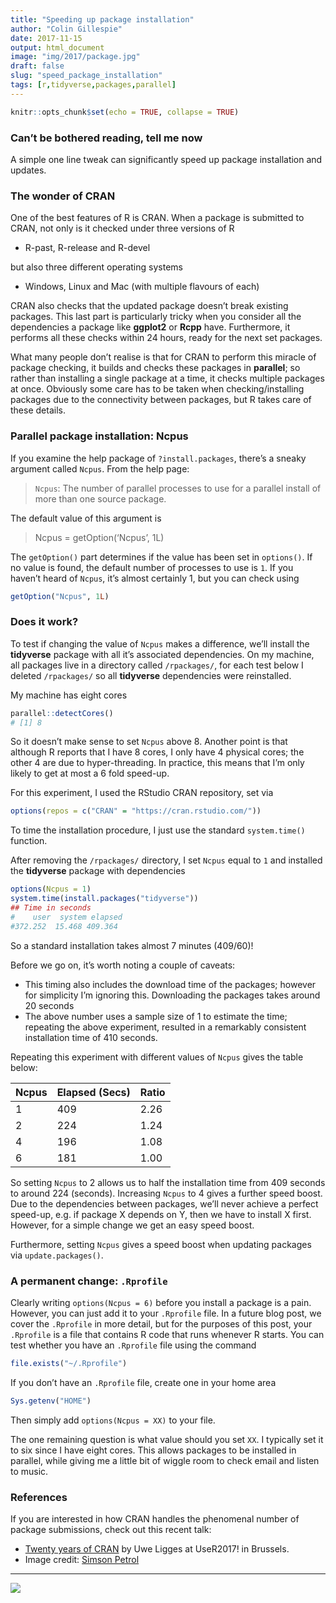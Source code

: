 ```yaml
---
title: "Speeding up package installation"
author: "Colin Gillespie"
date: 2017-11-15
output: html_document
image: "img/2017/package.jpg"
draft: false
slug: "speed_package_installation"
tags: [r,tidyverse,packages,parallel]
---
```


```r
knitr::opts_chunk$set(echo = TRUE, collapse = TRUE)
```

### Can't be bothered reading, tell me now

A simple one line tweak can significantly speed up package installation and updates.

### The wonder of CRAN

One of the best features of R is CRAN.
When a package is submitted to CRAN, not only is it checked
under three versions of R

 * R-past, R-release and R-devel

but also three different operating systems

 * Windows, Linux and Mac (with multiple flavours of each)

CRAN also checks that the updated package doesn't break existing packages. This last part is particularly
tricky when you consider all the dependencies a package like **ggplot2** or **Rcpp** have.  Furthermore, 
it performs all these checks within 24 hours, ready for the next set packages.

What many people don't realise is that for CRAN to perform this miracle of package checking, it 
builds and checks these packages in __parallel__; so rather than installing a single 
package at a time, it checks multiple packages at once. Obviously some care has to be taken when checking/installing
packages due to the connectivity between packages, but R takes care of these details.

### Parallel package installation: Ncpus

If you examine the help package of `?install.packages`, there's a sneaky argument called `Ncpus`. From the help page:

> `Ncpus`: The number of parallel processes to use for a parallel install of more than one source package.

The default value of this argument is

> Ncpus = getOption('Ncpus', 1L)

The `getOption()` part determines if the value has been set in `options()`. If no value is found, the default number of 
processes to use is `1`. If you haven't heard of `Ncpus`, it's almost certainly 1, but you can check using

```r
getOption("Ncpus", 1L)
```

### Does it work?

To test if changing the value of `Ncpus` makes a difference, we'll install the **tidyverse** package with all it's
associated dependencies.  On my machine, all packages live in a directory called `/rpackages/`, for each test below
I deleted `/rpackages/` so all **tidyverse** dependencies were reinstalled.

My machine has eight cores
```r
parallel::detectCores()
# [1] 8
```
So it doesn't make sense to set `Ncpus` above 8. Another point is that although R
reports that I have 8 cores, I only have 4 physical cores; the other 4 are due to hyper-threading. 
In practice, this means that I'm only likely to get at most a 6 fold speed-up.

For this experiment, I used the RStudio CRAN repository, set via
```r
options(repos = c("CRAN" = "https://cran.rstudio.com/"))
```
To time the installation procedure, I just use the standard `system.time()` function. 

After removing the `/rpackages/` directory, I set `Ncpus` equal to `1` and installed
the __tidyverse__ package with dependencies
```r
options(Ncpus = 1)
system.time(install.packages("tidyverse"))
## Time in seconds
#    user  system elapsed 
#372.252  15.468 409.364 
```
So a standard installation takes almost 7 minutes (409/60)! 

Before we go on, it's worth noting a couple of caveats:

 * This timing also includes the download time of the packages; however for simplicity
 I'm ignoring this. Downloading the packages takes around 20 seconds
 * The above number uses a sample size of 1 to estimate the time; repeating the above 
 experiment, resulted in a remarkably consistent installation time of 410 seconds.
 
Repeating this experiment with different values of `Ncpus` gives the table below:

Ncpus | Elapsed (Secs) | Ratio
------|---------|------
1     | 409     |  2.26
2     | 224     |  1.24
4     | 196     |  1.08
6     | 181     |  1.00

So setting `Ncpus` to 2 allows us to half the installation time from 409 seconds to around
224 (seconds). Increasing `Ncpus` to 4 gives a further speed boost. Due to the dependencies
between packages, we'll never achieve a perfect speed-up, e.g. if package X depends on Y, then we have to install
X first. However, for a simple change we get an easy speed boost.

Furthermore, setting `Ncpus` gives a speed boost when updating packages via `update.packages()`.


### A permanent change: `.Rprofile`

Clearly writing `options(Ncpus = 6)` before you install a package is a pain. However, you can just
add it to your `.Rprofile` file. In a future blog post, we cover the `.Rprofile` in more detail, but for the purposes
of this post, your `.Rprofile` is a file that contains R code that runs whenever R starts. You can test whether you 
have an `.Rprofile` file using the command

```r
file.exists("~/.Rprofile")
```
If you don't have an `.Rprofile` file, create one in your home area
```r
Sys.getenv("HOME")
```
Then simply add `options(Ncpus = XX)` to your file. 

The one remaining question is what value should you set `XX`. I typically set it to six since 
I have eight cores. This allows packages to be installed in parallel, while giving me a little bit
of wiggle room to check email and listen to music.

### References

If you are interested in how CRAN handles the phenomenal number of package submissions, check out this recent talk:

  * [Twenty years of CRAN](https://channel9.msdn.com/Events/useR-international-R-User-conferences/useR-International-R-User-2017-Conference/KEYNOTE-20-years-of-CRAN) by Uwe Ligges at UseR2017! in Brussels.
  * Image credit: [Simson Petrol](https://unsplash.com/photos/-3wygakaeQc?utm_source=unsplash&utm_medium=referral&utm_content=creditCopyText)

---

[![](/img/logos/300_125.jpg)](https://www.jumpingrivers.com/?utm_source=blog&utm_medium=image&utm_campaign=ncpus)


